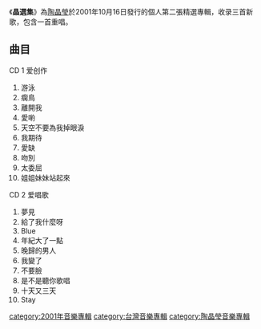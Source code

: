 {{unreferenced|time=2014-02-04T03:46:00+00:00}}
{{Infobox Album
| Name = 晶選集
| Type = 專輯
| Artist = [[陶晶瑩|陶晶瑩]]
| Cover =  
| Released = 2001年10月16日
| Genre = [[華語流行音樂|華語流行音樂]]
| Label = [[豐華唱片|豐華唱片]]
| Last album = [[你又復活了|你又復活了]]<br />(1999)
| This album = '''晶選集'''<br />(2001)
}}

《'''晶選集'''》為[[陶晶瑩|陶晶瑩]]於2001年10月16日發行的個人第二張精選專輯，收录三首新歌，包含一首重唱。

== 曲目 ==
CD 1 爱创作
# 游泳
# 瘸鳥
# 離開我
# 愛喲
# 天空不要為我掉眼淚
# 我期待
# 愛缺
# 吻別
# 太委屈
# 姐姐妹妹站起來 

CD 2 爱唱歌
# 夢見
# 給了我什麼呀
# Blue
# 年紀大了一點
# 晚歸的男人
# 我變了
# 不要臉
# 是不是聽你歌唱
# 十天又三天
# Stay 









{{陶晶瑩}}
[[category:2001年音樂專輯|category:2001年音樂專輯]]
[[category:台灣音樂專輯|category:台灣音樂專輯]]
[[category:陶晶瑩音樂專輯|category:陶晶瑩音樂專輯]]